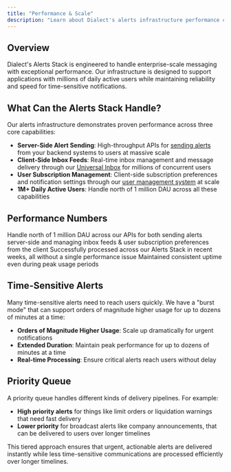 ```yaml
---
title: "Performance & Scale"
description: "Learn about Dialect's alerts infrastructure performance capabilities and how we handle massive scale for time-sensitive notifications."
---
```


## Overview

Dialect's Alerts Stack is engineered to handle enterprise-scale messaging with exceptional performance. Our infrastructure is designed to support applications with millions of daily active users while maintaining reliability and speed for time-sensitive notifications.

## What Can the Alerts Stack Handle?

Our alerts infrastructure demonstrates proven performance across three core capabilities:

- **Server-Side Alert Sending**: High-throughput APIs for [sending alerts](/alerts/send) from your backend systems to users at massive scale
- **Client-Side Inbox Feeds**: Real-time inbox management and message delivery through our [Universal Inbox](/alerts/integrate-inbox/universal-inbox) for millions of concurrent users  
- **User Subscription Management**: Client-side subscription preferences and notification settings through our [user management system](/alerts/integrate-inbox/user-management) at scale
- **1M+ Daily Active Users**: Handle north of 1 million DAU across all these capabilities

## Performance Numbers

<CardGroup cols={3}>
  <Card title="1M+ Daily Active Users" icon="users">
    Handle north of 1 million DAU across our APIs for both sending alerts server-side and managing inbox feeds & user subscription preferences from the client
  </Card>

  <Card title="Hundreds of Millions of API Requests" icon="server">
    Successfully processed across our Alerts Stack in recent weeks, all without a single performance issue
  </Card>

  <Card title="Zero Downtime" icon="shield-check">
    Maintained consistent uptime even during peak usage periods
  </Card>
</CardGroup>

## Time-Sensitive Alerts

Many time-sensitive alerts need to reach users quickly. We have a "burst mode" that can support orders of magnitude higher usage for up to dozens of minutes at a time:

- **Orders of Magnitude Higher Usage**: Scale up dramatically for urgent notifications
- **Extended Duration**: Maintain peak performance for up to dozens of minutes at a time
- **Real-time Processing**: Ensure critical alerts reach users without delay

## Priority Queue

A priority queue handles different kinds of delivery pipelines. For example:

- **High priority alerts** for things like limit orders or liquidation warnings that need fast delivery
- **Lower priority** for broadcast alerts like company announcements, that can be delivered to users over longer timelines

This tiered approach ensures that urgent, actionable alerts are delivered instantly while less time-sensitive communications are processed efficiently over longer timelines.

